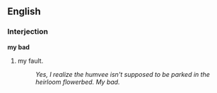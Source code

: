 ==English==

===Interjection===
'''my bad'''

# {{colloquial}} {{idiomcat}} my fault.
#: ''Yes, I realize the humvee isn't supposed to be parked in the heirloom flowerbed.  My bad.''
